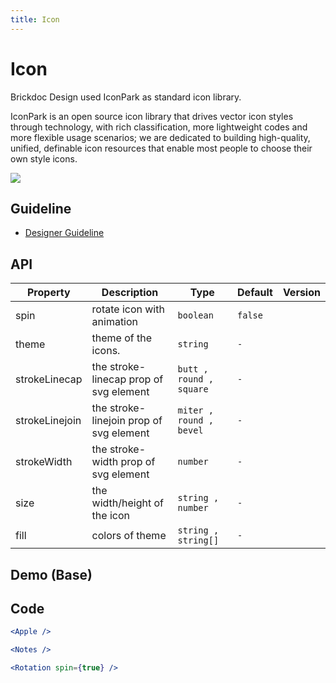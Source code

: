 ```yaml
---
title: Icon
---
```


# Icon

Brickdoc Design used IconPark as standard icon library.

IconPark is an open source icon library that drives vector icon styles through technology, with rich classification,
more lightweight codes and more flexible usage scenarios; we are dedicated to building high-quality, unified, definable
icon resources that enable most people to choose their own style icons.

![](https://sf16-sg.tiktokcdn.com/obj/eden-sg/bqaeh7vhobd/iconpark/banner_en.png)

## Guideline

- [Designer Guideline](https://bytedance.feishu.cn/docs/doccnXzN4QjaSCZo55LU77kZFHg)


## API

| Property       | Description                             | Type                    | Default   | Version |
| --------       | --------------------------              | ----------------------  | --------- | ------- |
| spin           | rotate icon with animation              | `boolean`               | `false`   |         |
| theme          | theme of the icons.                     | `string`                | `-`       |         |
| strokeLinecap  | the stroke-linecap prop of svg element  | `butt , round , square` | `-`       |         |
| strokeLinejoin | the stroke-linejoin prop of svg element | `miter , round , bevel` | `-`       |         |
| strokeWidth    | the stroke-width prop of svg element    | `number`                | `-`       |         |
| size           | the width/height of the icon            | `string , number`       | `-`       |         |
| fill           | colors of theme                         | `string , string[]`     | `-`       |         |



## Demo (Base)
<Base />

## Code
```jsx
<Apple />

<Notes />

<Rotation spin={true} />

```
